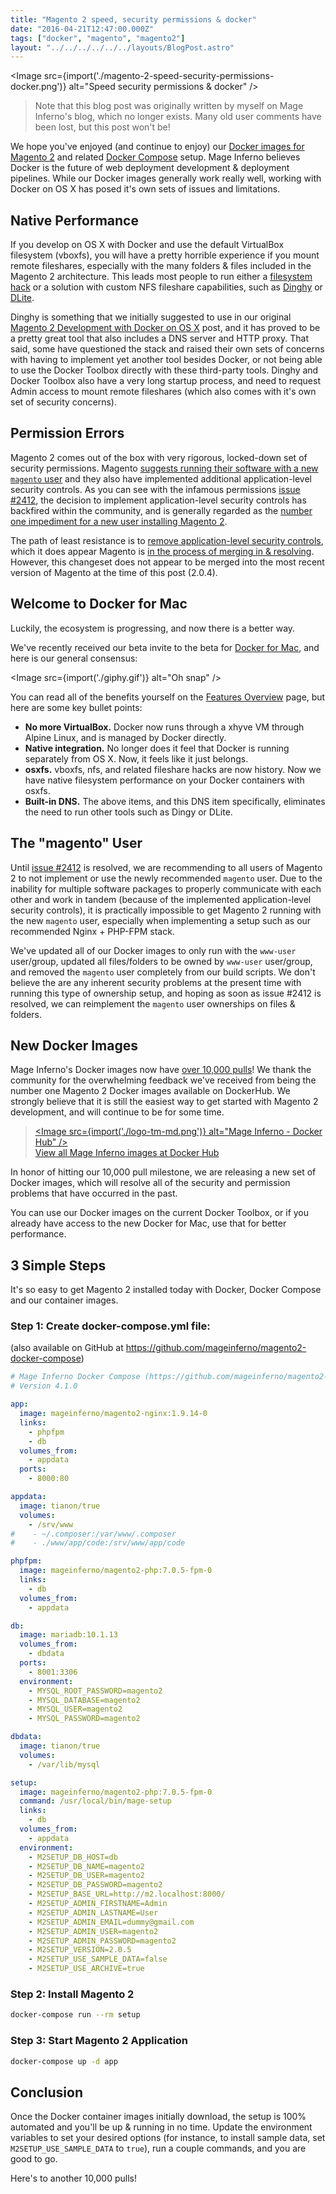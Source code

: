 ```yaml
---
title: "Magento 2 speed, security permissions & docker"
date: "2016-04-21T12:47:00.000Z"
tags: ["docker", "magento", "magento2"]
layout: "../../../../../../layouts/BlogPost.astro"
---
```



<Image src={import('./magento-2-speed-security-permissions-docker.png')} alt="Speed security permissions & docker" />

> Note that this blog post was originally written by myself on Mage Inferno's blog, which no longer exists. Many old user comments have been lost, but this post won't be!

We hope you've enjoyed (and continue to enjoy) our <a href="https://hub.docker.com/u/mageinferno/" target="_blank">Docker images for Magento 2</a> and related <a href="https://github.com/mageinferno/magento2-docker-compose" target="_blank">Docker Compose</a> setup. Mage Inferno believes Docker is the future of web deployment development & deployment pipelines. While our Docker images generally work really well, working with Docker on OS X has posed it's own sets of issues and limitations.

## Native Performance

If you develop on OS X with Docker and use the default VirtualBox filesystem (vboxfs), you will have a pretty horrible experience if you mount remote fileshares, especially with the many folders & files included in the Magento 2 architecture. This leads most people to run either a <a href="https://github.com/brikis98/docker-osx-dev" target="_blank">filesystem hack</a> or a solution with custom NFS fileshare capabilities, such as <a href="https://github.com/codekitchen/dinghy" target="_blank">Dinghy</a> or <a href="https://github.com/nlf/dlite" target="_blank">DLite</a>.

Dinghy is something that we initially suggested to use in our original <a href="/2015/07/15/magento-2-development-docker-os-x" target="_blank">Magento 2 Development with Docker on OS X</a> post, and it has proved to be a pretty great tool that also includes a DNS server and HTTP proxy. That said, some have questioned the stack and raised their own sets of concerns with having to implement yet another tool besides Docker, or not being able to use the Docker Toolbox directly with these third-party tools. Dinghy and Docker Toolbox also have a very long startup process, and need to request Admin access to mount remote fileshares (which also comes with it's own set of security concerns).

## Permission Errors

Magento 2 comes out of the box with very rigorous, locked-down set of security permissions. Magento <a href="http://devdocs.magento.com/guides/v2.0/install-gde/prereq/apache-user.html" target="_blank">suggests running their software with a new `magento` user</a> and they also have implemented additional application-level security controls. As you can see with the infamous permissions <a href="https://github.com/magento/magento2/issues/2412" target="_blank">issue #2412</a>, the decision to implement application-level security controls has backfired within the community, and is generally regarded as the <a href="https://github.com/magento/magento2/issues/2412#issuecomment-211807715" target="_blank">number one impediment for a new user installing Magento 2</a>.

The path of least resistance is to <a href="https://github.com/magento/magento2/issues/2412#issuecomment-189118410" target="_blank">remove application-level security controls</a>, which it does appear Magento is <a href="https://github.com/magento/magento2/commit/642127547acbc91f2cb864c3d4880ce4998a9bc4" target="_blank">in the process of merging in & resolving</a>. However, this changeset does not appear to be merged into the most recent version of Magento at the time of this post (2.0.4).

## Welcome to Docker for Mac

Luckily, the ecosystem is progressing, and now there is a better way.

We've recently received our beta invite to the beta for <a href="https://beta.docker.com/" target="_blank">Docker for Mac</a>, and here is our general consensus:

<Image src={import('./giphy.gif')} alt="Oh snap" />

You can read all of the benefits yourself on the <a href="https://beta.docker.com/docs/features-overview/" target="_blank">Features Overview</a> page, but here are some key bullet points:

- **No more VirtualBox.** Docker now runs through a xhyve VM through Alpine Linux, and is managed by Docker directly.
- **Native integration.** No longer does it feel that Docker is running separately from OS X. Now, it feels like it just belongs.
- **osxfs.** vboxfs, nfs, and related fileshare hacks are now history. Now we have native filesystem performance on your Docker containers with osxfs.
- **Built-in DNS.** The above items, and this DNS item specifically, eliminates the need to run other tools such as Dingy or DLite.

## The "magento" User

Until <a href="https://github.com/magento/magento2/issues/2412" target="_blank">issue #2412</a> is resolved, we are recommending to all users of Magento 2 to not implement or use the newly recommended `magento` user. Due to the inability for multiple software packages to properly communicate with each other and work in tandem (because of the implemented application-level security controls), it is practically impossible to get Magento 2 running with the new `magento` user, especially when implementing a setup such as our recommended Nginx + PHP-FPM stack.

We've updated all of our Docker images to only run with the `www-user` user/group, updated all files/folders to be owned by `www-user` user/group, and removed the `magento` user completely from our build scripts. We don't believe the are any inherent security problems at the present time with running this type of ownership setup, and hoping as soon as issue #2412 is resolved, we can reimplement the `magento` user ownerships on files & folders.

## New Docker Images

Mage Inferno's Docker images now have <a href="https://hub.docker.com/u/mageinferno/" target="_blank">over 10,000 pulls</a>! We thank the community for the overwhelming feedback we've received from being the number one Magento 2 Docker images available on DockerHub. We strongly believe that it is still the easiest way to get started with Magento 2 development, and will continue to be for some time.

> <a href="https://hub.docker.com/u/mageinferno/" target="_blank"><Image src={import('./logo-tm-md.png')} alt="Mage Inferno - Docker Hub" /><br/>View all Mage Inferno images at Docker Hub</a>

In honor of hitting our 10,000 pull milestone, we are releasing a new set of Docker images, which will resolve all of the security and permission problems that have occurred in the past.

You can use our Docker images on the current Docker Toolbox, or if you already have access to the new Docker for Mac, use that for better performance.

## 3 Simple Steps

It's so easy to get Magento 2 installed today with Docker, Docker Compose and our container images.

### Step 1: Create docker-compose.yml file:

(also available on GitHub at <a href="https://github.com/mageinferno/magento2-docker-compose" target="_blank">https://github.com/mageinferno/magento2-docker-compose</a>)

```yaml
# Mage Inferno Docker Compose (https://github.com/mageinferno/magento2-docker-compose)
# Version 4.1.0

app:
  image: mageinferno/magento2-nginx:1.9.14-0
  links:
    - phpfpm
    - db
  volumes_from:
    - appdata
  ports:
    - 8000:80

appdata:
  image: tianon/true
  volumes:
    - /srv/www
#    - ~/.composer:/var/www/.composer
#    - ./www/app/code:/srv/www/app/code

phpfpm:
  image: mageinferno/magento2-php:7.0.5-fpm-0
  links:
    - db
  volumes_from:
    - appdata

db:
  image: mariadb:10.1.13
  volumes_from:
    - dbdata
  ports:
    - 8001:3306
  environment:
    - MYSQL_ROOT_PASSWORD=magento2
    - MYSQL_DATABASE=magento2
    - MYSQL_USER=magento2
    - MYSQL_PASSWORD=magento2

dbdata:
  image: tianon/true
  volumes:
    - /var/lib/mysql

setup:
  image: mageinferno/magento2-php:7.0.5-fpm-0
  command: /usr/local/bin/mage-setup
  links:
    - db
  volumes_from:
    - appdata
  environment:
    - M2SETUP_DB_HOST=db
    - M2SETUP_DB_NAME=magento2
    - M2SETUP_DB_USER=magento2
    - M2SETUP_DB_PASSWORD=magento2
    - M2SETUP_BASE_URL=http://m2.localhost:8000/
    - M2SETUP_ADMIN_FIRSTNAME=Admin
    - M2SETUP_ADMIN_LASTNAME=User
    - M2SETUP_ADMIN_EMAIL=dummy@gmail.com
    - M2SETUP_ADMIN_USER=magento2
    - M2SETUP_ADMIN_PASSWORD=magento2
    - M2SETUP_VERSION=2.0.5
    - M2SETUP_USE_SAMPLE_DATA=false
    - M2SETUP_USE_ARCHIVE=true
```

### Step 2: Install Magento 2

```bash
docker-compose run --rm setup
```

### Step 3: Start Magento 2 Application

```bash
docker-compose up -d app
```

## Conclusion

Once the Docker container images initially download, the setup is 100% automated and you'll be up & running in no time. Update the environment variables to set your desired options (for instance, to install sample data, set `M2SETUP_USE_SAMPLE_DATA` to `true`), run a couple commands, and you are good to go.

Here's to another 10,000 pulls!
